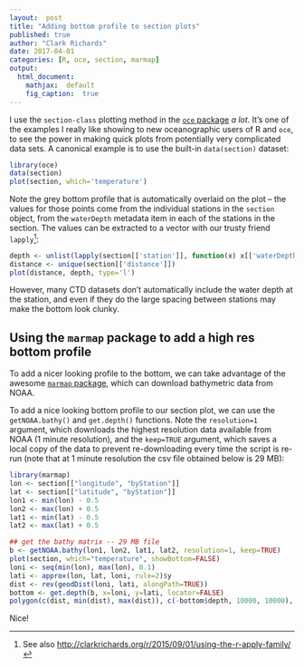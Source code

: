 ```yaml
---
layout:  post
title: "Adding bottom profile to section plots"
published: true
author: "Clark Richards"
date: 2017-04-01
categories: [R, oce, section, marmap]
output:
  html_document:
    mathjax:  default
    fig_caption:  true
---
```


I use the `section-class` plotting method in the [`oce` package](http://dankelley.github.io/oce) *a lot*. It's one of the examples I really like showing to new oceanographic users of R and `oce`, to see the power in making quick plots from potentially very complicated data sets. A canonical example is to use the built-in `data(section)` dataset:

```r
library(oce)
data(section)
plot(section, which='temperature')
```

Note the grey bottom profile that is automatically overlaid on the plot -- the values for those points come from the individual stations in the `section` object, from the `waterDepth` metadata item in each of the stations in the section. The values can be extracted to a vector with our trusty friend `lapply`[^1]:

```r
depth <- unlist(lapply(section[['station']], function(x) x[['waterDepth']]))
distance <- unique(section[['distance']])
plot(distance, depth, type='l')
```

However, many CTD datasets don't automatically include the water depth at the station, and even if they do the large spacing between stations may make the bottom look clunky. 

## Using the `marmap` package to add a high res bottom profile

To add a nicer looking profile to the bottom, we can take advantage of the awesome [`marmap` package](https://cran.r-project.org/web/packages/marmap/index.html), which can download bathymetric data from NOAA. 

To add a nice looking bottom profile to our section plot, we can use the `getNOAA.bathy()` and `get.depth()` functions. Note the `resolution=1` argument, which downloads the highest resolution data available from NOAA (1 minute resolution), and the `keep=TRUE` argument, which saves a local copy of the data to prevent re-downloading every time the script is re-run (note that at 1 minute resolution the csv file obtained below is 29 MB):

```r
library(marmap)
lon <- section[["longitude", "byStation"]]
lat <- section[["latitude", "byStation"]]
lon1 <- min(lon) - 0.5
lon2 <- max(lon) + 0.5
lat1 <- min(lat) - 0.5
lat2 <- max(lat) + 0.5

## get the bathy matrix -- 29 MB file
b <- getNOAA.bathy(lon1, lon2, lat1, lat2, resolution=1, keep=TRUE)
plot(section, which="temperature", showBottom=FALSE)
loni <- seq(min(lon), max(lon), 0.1)
lati <- approx(lon, lat, loni, rule=2)$y
dist <- rev(geodDist(loni, lati, alongPath=TRUE))
bottom <- get.depth(b, x=loni, y=lati, locator=FALSE)
polygon(c(dist, min(dist), max(dist)), c(-bottom$depth, 10000, 10000), col='grey')
```

Nice!

[^1]: See also [http://clarkrichards.org/r/2015/09/01/using-the-r-apply-family/](Using the R apply family with oce objects)
